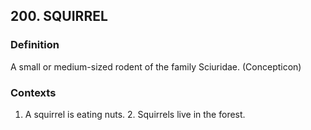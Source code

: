 ## 200. SQUIRREL
### Definition
A small or medium-sized rodent of the family Sciuridae. (Concepticon)

### Contexts
1. A squirrel is eating nuts. 2. Squirrels live in the forest.

